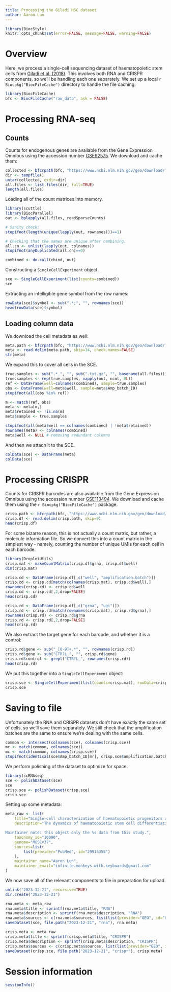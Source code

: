 ```yaml
---
title: Processing the Giladi HSC dataset
author: Aaron Lun
---
```


```r
library(BiocStyle)
knitr::opts_chunk$set(error=FALSE, message=FALSE, warning=FALSE)
```

# Overview 

Here, we process a single-cell sequencing dataset of haematopoietic stem cells from [Giladi et al. (2018)](https://doi.org/10.1038/s41556-018-0121-4).
This involves both RNA and CRISPR components, so we'll be handling each one separately.
We set up a local `r Biocpkg("BiocFileCache")` directory to handle the file caching:

```r
library(BiocFileCache)
bfc <- BiocFileCache("raw_data", ask = FALSE)
```

# Processing RNA-seq

## Counts

Counts for endogenous genes are available from the Gene Expression Omnibus
using the accession number [GSE92575](https://www.ncbi.nlm.nih.gov/geo/query/acc.cgi?acc=GSE92575).
We download and cache them:

```r
collected <- bfcrpath(bfc, "https://www.ncbi.nlm.nih.gov/geo/download/?acc=GSE92575&format=file")
dir <- tempfile()
untar(collected, exdir=dir)
all.files <- list.files(dir, full=TRUE)
length(all.files)
```

Loading all of the count matrices into memory.

```r
library(scuttle)
library(BiocParallel)
out <- bplapply(all.files, readSparseCounts)

# Sanity check:
stopifnot(length(unique(lapply(out, rownames)))==1)

# Checking that the names are unique after combining.
all.cn <- unlist(lapply(out, colnames))
stopifnot(anyDuplicated(all.cn)==0)

combined <- do.call(cbind, out)
```

Constructing a `SingleCellExperiment` object.

```r
sce <- SingleCellExperiment(list(counts=combined))
sce
```

Extracting an intelligible gene symbol from the row names:

```r
rowData(sce)$symbol <- sub(".*;", "", rownames(sce))
head(rowData(sce)$symbol)
```

## Loading column data

We download the cell metadata as well:

```r
meta.path <- bfcrpath(bfc, "https://www.ncbi.nlm.nih.gov/geo/download/?acc=GSE92575&format=file&file=GSE92575%5Fmetadata%2Etxt%2Egz")
meta <- read.delim(meta.path, skip=14, check.names=FALSE)
str(meta)
```

We expand this to cover all cells in the SCE.

```r
true.samples <- sub(".*_", "", sub(".txt.gz", "", basename(all.files)))
true.samples <- rep(true.samples, vapply(out, ncol, 0L))
ref <- DataFrame(well=colnames(combined), sample=true.samples)
obs <- DataFrame(well=meta$well, sample=meta$Amp_batch_ID)
stopifnot(all(obs %in% ref))

m <- match(ref, obs)
meta <- meta[m,]
meta$retained <- !is.na(m)
meta$sample <- true.samples

stopifnot(all(meta$well == colnames(combined) | !meta$retained))
rownames(meta) <- colnames(combined)
meta$well <- NULL # removing redundant columns
```

And then we attach it to the SCE.

```r
colData(sce) <- DataFrame(meta)
colData(sce)
```

# Processing CRISPR

Counts for CRISPR barcodes are also available from the Gene Expression Omnibus
using the accession number [GSE113494](https://www.ncbi.nlm.nih.gov/geo/query/acc.cgi?acc=GSE113494).
We download and cache them using the `r Biocpkg("BiocFileCache")` package.

```r
crisp.path <- bfcrpath(bfc, "https://www.ncbi.nlm.nih.gov/geo/download/?acc=GSE113494&format=file&file=GSE113494%5Fcrispseq%5Fcount%2Etxt%2Egz")
crisp.df <- read.delim(crisp.path, skip=9)
head(crisp.df)
```

For some bizarre reason, this is not actually a count matrix, but rather, a molecule information file.
So we convert this into a count matrix in the simplest way - namely, counting the number of unique UMIs for each cell in each barcode.

```r
library(DropletUtils)
crisp.mat <- makeCountMatrix(crisp.df$grna, crisp.df$well)
dim(crisp.mat)

crisp.cd <- DataFrame(crisp.df[,c("well", "amplification.batch")])
crisp.cd <- crisp.cd[match(colnames(crisp.mat), crisp.cd$well),]
rownames(crisp.cd) <- crisp.cd$well
crisp.cd <- crisp.cd[,2,drop=FALSE]
head(crisp.cd)

crisp.rd <- DataFrame(crisp.df[,c("grna", "ugi")])
crisp.rd <- crisp.rd[match(rownames(crisp.mat), crisp.rd$grna),]
rownames(crisp.rd) <- crisp.rd$grna
crisp.rd <- crisp.rd[,2,drop=FALSE]
head(crisp.rd)
```

We also extract the target gene for each barcode, and whether it is a control:

```r
crisp.rd$gene <- sub("_[0-9]+.*", "", rownames(crisp.rd))
crisp.rd$gene <- sub("CTR?L_", "", crisp.rd$gene)
crisp.rd$control <- grepl("CTR?L_", rownames(crisp.rd))
head(crisp.rd)
```

We put this together into a `SingleCellExperiment` object:

```r
crisp.sce <- SingleCellExperiment(list(counts=crisp.mat), rowData=crisp.rd, colData=crisp.cd)
crisp.sce
```

# Saving to file

Unfortunately the RNA and CRISPR datasets don't have exactly the same set of cells, so we'll save them separately.
We still check that the amplification batches are the same to ensure we're dealing with the same cells.

```r
common <- intersect(colnames(sce), colnames(crisp.sce))
mr <- match(common, colnames(sce))
mc <- match(common, colnames(crisp.sce))
stopifnot(identical(sce$Amp_batch_ID[mr], crisp.sce$amplification.batch[mc]))
```

We perform polishing of the dataset to optimize for space.

```r
library(scRNAseq)
sce <- polishDataset(sce)
sce
crisp.sce <- polishDataset(crisp.sce)
crisp.sce
```

Setting up some metadata:

```r
meta_raw <- list(
    title="Single-cell characterization of haematopoietic progenitors and their trajectories in homeostasis and perturbed haematopoiesis [%s only]",
    description="The dynamics of haematopoietic stem cell differentiation and the hierarchy of oligopotent stem cells in the bone marrow remain controversial. Here we dissect haematopoietic progenitor populations at single cell resolution, deriving an unbiased reference model of transcriptional states in normal and perturbed murine bone marrow. We define the signature of the naive haematopoietic stem cell and find a continuum of core progenitor states. Core cell populations mix transcription of pre-myeloid and pre-lymphoid programs, but do not mix erythroid or megakaryocyte programs with other fates. CRISP-seq perturbation analysis confirms our models and reveals that Cebpa regulates entry into all myeloid fates, while Irf8 and PU.1 deficiency block later differentiation towards monocyte or granulocyte fates. Our transcriptional map defines a reference network model for blood progenitors and their differentiation trajectories during normal and perturbed haematopoiesis.

Maintainer note: this object only the %s data from this study.",
    taxonomy_id="10090",
    genome="MGSCv37",
    sources=list(
        list(provider="PubMed", id="29915358")
    ),
    maintainer_name="Aaron Lun",
    maintainer_email="infinite.monkeys.with.keyboards@gmail.com"
)
```

We now save all of the relevant components to file in preparation for upload.

```r
unlink("2023-12-21", recursive=TRUE)
dir.create("2023-12-21")

rna.meta <- meta_raw
rna.meta$title <- sprintf(rna.meta$title, "RNA")
rna.meta$description <- sprintf(rna.meta$description, "RNA")
rna.meta$sources <- c(rna.meta$sources, list(list(provider="GEO", id="GSE92575")))
saveDataset(sce, file.path("2023-12-21", "rna"), rna.meta)

crisp.meta <- meta_raw
crisp.meta$title <- sprintf(crisp.meta$title, "CRISPR")
crisp.meta$description <- sprintf(crisp.meta$description, "CRISPR")
crisp.meta$sources <- c(crisp.meta$sources, list(list(provider="GEO", id="GSE11349")))
saveDataset(crisp.sce, file.path("2023-12-21", "crispr"), crisp.meta)
```

# Session information {-}

```r
sessionInfo()
```
